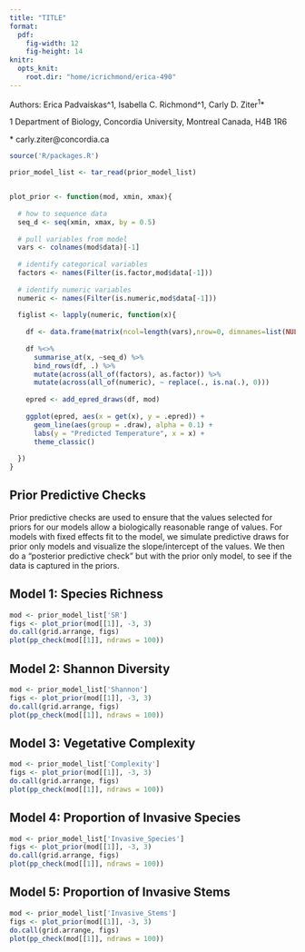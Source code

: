 ```yaml
---
title: "TITLE"
format:
  pdf:
    fig-width: 12
    fig-height: 14
knitr:
  opts_knit:
    root.dir: "home/icrichmond/erica-490"
---
```


Authors: Erica Padvaiskas^1, Isabella C. Richmond^1, Carly D. Ziter^1^\*

1 Department of Biology, Concordia University, Montreal Canada, H4B 1R6

\* carly.ziter@concordia.ca 

```r
source('R/packages.R')

prior_model_list <- tar_read(prior_model_list)


plot_prior <- function(mod, xmin, xmax){
  
  # how to sequence data
  seq_d <- seq(xmin, xmax, by = 0.5)
  
  # pull variables from model 
  vars <- colnames(mod$data)[-1]
  
  # identify categorical variables 
  factors <- names(Filter(is.factor,mod$data[-1]))
  
  # identify numeric variables 
  numeric <- names(Filter(is.numeric,mod$data[-1]))
  
  figlist <- lapply(numeric, function(x){
    
    df <- data.frame(matrix(ncol=length(vars),nrow=0, dimnames=list(NULL, vars)))
    
    df %<>%
      summarise_at(x, ~seq_d) %>%
      bind_rows(df, .) %>%
      mutate(across(all_of(factors), as.factor)) %>% 
      mutate(across(all_of(numeric), ~ replace(., is.na(.), 0)))
    
    epred <- add_epred_draws(df, mod)
    
    ggplot(epred, aes(x = get(x), y = .epred)) +
      geom_line(aes(group = .draw), alpha = 0.1) +
      labs(y = "Predicted Temperature", x = x) +
      theme_classic()
    
  })
}
```

## Prior Predictive Checks

Prior predictive checks are used to ensure that the values selected for priors for our models allow a biologically reasonable range of values. For models with fixed effects fit to the model, we simulate predictive draws for prior only models and visualize the slope/intercept of the values. We then do a "posterior predictive check" but with the prior only model, to see if the data is captured in the priors.

## Model 1: Species Richness

```r
mod <- prior_model_list['SR']
figs <- plot_prior(mod[[1]], -3, 3)
do.call(grid.arrange, figs)
plot(pp_check(mod[[1]], ndraws = 100))
```

## Model 2: Shannon Diversity

```r
mod <- prior_model_list['Shannon']
figs <- plot_prior(mod[[1]], -3, 3)
do.call(grid.arrange, figs)
plot(pp_check(mod[[1]], ndraws = 100))
```

## Model 3: Vegetative Complexity

```r
mod <- prior_model_list['Complexity']
figs <- plot_prior(mod[[1]], -3, 3)
do.call(grid.arrange, figs)
plot(pp_check(mod[[1]], ndraws = 100))
```

## Model 4: Proportion of Invasive Species

```r
mod <- prior_model_list['Invasive_Species']
figs <- plot_prior(mod[[1]], -3, 3)
do.call(grid.arrange, figs)
plot(pp_check(mod[[1]], ndraws = 100))
```

## Model 5: Proportion of Invasive Stems

```r
mod <- prior_model_list['Invasive_Stems']
figs <- plot_prior(mod[[1]], -3, 3)
do.call(grid.arrange, figs)
plot(pp_check(mod[[1]], ndraws = 100))
```